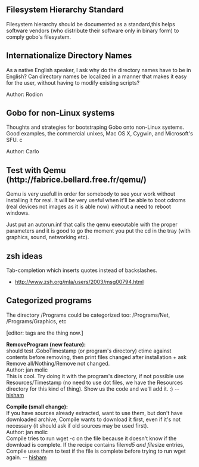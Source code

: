 ==  Filesystem Hierarchy Standard ==
Filesystem hierarchy should be documented as a standard,this helps software vendors (who distribute their software only in binary form) to comply gobo's filesystem.

==  Internationalize Directory Names ==
As a native English speaker, I ask why do the directory names have to be in English? Can directory names be localized in a manner that makes it easy for the user, without having to modify existing scripts?

Author: Rodion

==  Gobo for non-Linux systems ==
Thoughts and strategies for bootstraping Gobo onto non-Linux systems.  Good examples, the commercial unixes, Mac OS X, Cygwin, and Microsoft's SFU.
c

Author: Carlo 

==  Test with Qemu (http://fabrice.bellard.free.fr/qemu/) ==

Qemu is very usefull in order for somebody to see your work without installing it for real. It will be very useful when it'll be able to boot cdroms (real devices not images as it is able now)  without a need to reboot windows.

Just put an autorun.inf that calls the qemu executable with the proper parameters and it is good to go the moment you put the cd in the tray (with graphics, sound, networking etc).


==  zsh ideas ==

Tab-completion which inserts quotes instead of backslashes.

* http://www.zsh.org/mla/users/2003/msg00794.html


== Categorized programs ==

The directory /Programs could be categorized too: /Programs/Net, /Programs/Graphics, etc

[editor: tags are the thing now.]

'''RemoveProgram (new feature):'''<br>
should test .GoboTimestamp (or program's directory) ctime against contents before removing, then print files changed after installation + ask Remove all/Nothing/Remove not changed.<br>
Author: jan molic<br>
This is cool. Try doing it with the program's directory, if not possible use Resources/Timestamp (no need to use dot files, we have the Resources directory for this kind of thing). Show us the code and we'll add it. :) -- [[User:Hisham|hisham]]

'''Compile (small change):'''<br>
If you have sources already extracted, want to use them, but don't have downloaded archive, Compile wants to download it first, even if it's not necessary (it should ask if old sources may be used first). <br>
Author: jan molic<br>
Compile tries to run wget -c on the file because it doesn't know if the download is complete. If the recipe contains file''md5 and file''size entries, Compile uses them to test if the file is complete before trying to run wget again. -- [[User:Hisham|hisham]]
